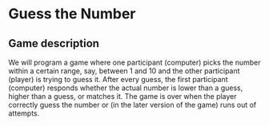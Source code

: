 # Guess the Number {#seminar01}

## Game description
We will program a game where one participant (computer) picks the number within a certain range, say, between 1 and 10 and the other participant (player) is trying to guess it. After every guess, the first participant (computer) responds whether the actual number is lower than a guess, higher than a guess, or matches it. The game is over when the player correctly guess the number or (in the later version of the game) runs out of attempts.
